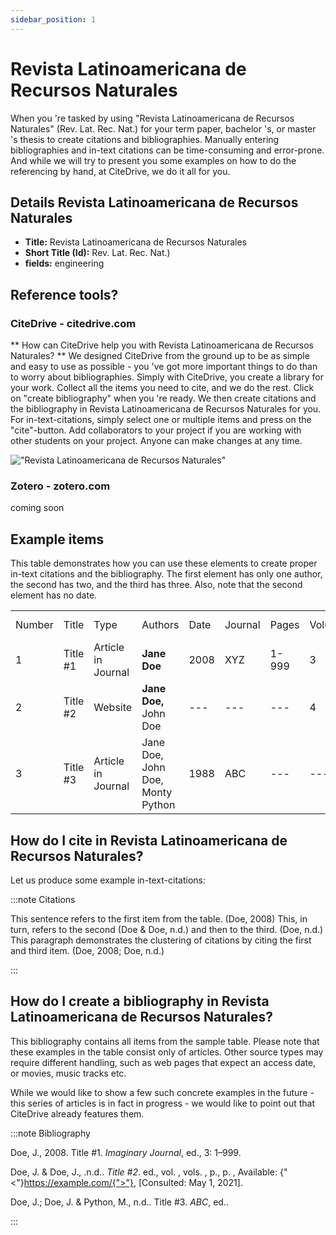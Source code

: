 ```yaml
---
sidebar_position: 1
---
```


# Revista Latinoamericana de Recursos Naturales

When you 're tasked by using "Revista Latinoamericana de Recursos Naturales" (Rev. Lat. Rec. Nat.) for your term paper, bachelor 's, or master 's thesis to create citations and bibliographies.
Manually entering bibliographies and in-text citations can be time-consuming and error-prone. And while we will try to present you some examples on how to do the referencing by hand, at CiteDrive, we do it all for you.

## Details  Revista Latinoamericana de Recursos Naturales
* **Title:** Revista Latinoamericana de Recursos Naturales
* **Short Title (Id):** Rev. Lat. Rec. Nat.)
* **fields:** engineering

## Reference tools?
### CiteDrive - citedrive.com
** How can CiteDrive help you with Revista Latinoamericana de Recursos Naturales? **
We designed CiteDrive from the ground up to be as simple and easy to use as possible - you 've got more important things to do than to worry about bibliographies. Simply with CiteDrive, you create a library for your work. Collect all the items you need to cite, and we do the rest. Click on "create bibliography" when you 're ready. We then create citations and the bibliography in Revista Latinoamericana de Recursos Naturales for you. For in-text-citations, simply select one or multiple items and press on the "cite"-button. Add collaborators to your project if you are working with other students on your project. Anyone can make changes at any time.


!["Revista Latinoamericana de Recursos Naturales"](images/revista-latinoamericana-de-recursos-naturales.svg "Choose Revista Latinoamericana de Recursos Naturales in the CiteDrive App")

### Zotero - zotero.com

coming soon

## Example items

This table demonstrates how you can use these elements to create proper in-text citations and the bibliography. The first element has only one author, the second has two, and the third has three. Also, note that the second element has no date.


<table>
  <tr>
   <td>Number
   </td>
   <td>Title
   </td>
   <td>Type
   </td>
   <td>Authors
   </td>
   <td>Date
   </td>
   <td>Journal
   </td>
   <td>Pages
   </td>
   <td>Volume
   </td>
   <td>Issue
   </td>
   <td>Access Date
   </td>
  </tr>
  <tr>
   <td>1
   </td>
   <td>Title #1
   </td>
   <td>Article in Journal
   </td>
   <td><strong>Jane Doe</strong>
   </td>
   <td>2008
   </td>
   <td>XYZ
   </td>
   <td>1-999
   </td>
   <td>3
   </td>
   <td>2
   </td>
   <td>--
   </td>
  </tr>
  <tr>
   <td>
2
   </td>
   <td>Title #2
   </td>
   <td>Website
   </td>
   <td><strong>Jane Doe, </strong>John Doe
   </td>
   <td>---
   </td>
   <td>---
   </td>
   <td>---
   </td>
   <td>4
   </td>
   <td>---
   </td>
   <td>2020-05-01
   </td>
  </tr>
  <tr>
   <td>3
   </td>
   <td>Title #3
   </td>
   <td>Article in Journal
   </td>
   <td>Jane Doe, John Doe, Monty Python
   </td>
   <td>1988
   </td>
   <td>ABC
   </td>
   <td>---
   </td>
   <td>---
   </td>
   <td>16
   </td>
   <td>---
   </td>
  </tr>
</table>



## How do I cite in  Revista Latinoamericana de Recursos Naturales?

Let us produce some example in-text-citations:

:::note Citations


This sentence refers to the first item from the table. (Doe,  2008) This, in turn, refers to the second (Doe &amp; Doe, n.d.)
and then to the third.  (Doe, n.d.)
This paragraph demonstrates the clustering of citations by citing the first and third item. (Doe,  2008; Doe, n.d.)

:::

## How do I create a bibliography in Revista Latinoamericana de Recursos Naturales?

This bibliography contains all items from the sample table. Please note that these examples in the table consist only of articles. Other source types may require different handling, such as web pages that expect an access date, or movies, music tracks etc.

While we would like to show a few such concrete examples in the future - this series of articles is in fact in progress - we would like to point out that CiteDrive already features them.

:::note Bibliography

Doe, J.,  2008. Title #1. <i>Imaginary Journal</i>,  ed., 3: 1–999.

Doe, J. &amp; Doe, J., .n.d.. <i>Title #2</i>.  ed., vol. , vols. ,  p., p. , Available: {"<"}https://example.com/{">"},  [Consulted: May 1, 2021].

Doe, J.; Doe, J. &amp; Python, M., n.d.. Title #3. <i>ABC</i>,  ed..



:::


        